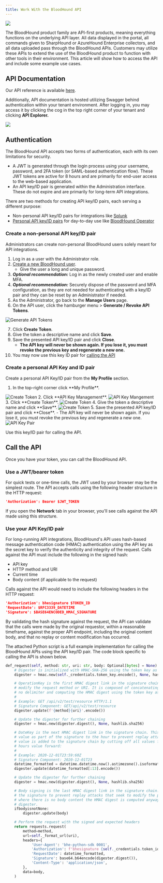 ```yaml
---
title: Work With the BloodHound API
---
```


<img noZoom src="/assets/enterprise-AND-community-edition-pill-tag.svg"/>

The BloodHound product family are API-first products, meaning everything functions on the underlying API layer. All data displayed in the portal, all commands given to SharpHound or AzureHound Enterprise collectors, and all data uploaded pass through the BloodHound APIs. Customers may utilize these APIs to extend the use of the BloodHound product to function with other tools in their environment. This article will show how to access the API and include some example use cases.

## API Documentation
Our API reference is available [here](../../reference/).

Additionally, API documentation is hosted utilizing Swagger behind authentication within your tenant environment. After logging in, you may access it by clicking the cog in the top right corner of your tenant and clicking **API Explorer.**

<Frame>
    <img src="/assets/image1-1.png"/>
</Frame>

## Authentication

The BloodHound API accepts two forms of authentication, each with its own limitations for security.

- A JWT is generated through the login process using your username, password, and 2FA token (or SAML-based authentication flow). These JWT tokens are active for 8 hours and are primarily for end-user access to the web-based application.
- An API key/ID pair is generated within the Administration interface. These do not expire and are primarily for long-term API integrations.

There are two methods for creating API key/ID pairs, each serving a different purpose:

- Non-personal API key/ID pairs for integrations like [Splunk](../integrations/splunk)
- [Personal API key/ID pairs](#create-a-personal-api-key-and-id-pair) for day-to-day use like [BloodHound Operator](https://www.youtube.com/watch?v=9Og-6_qyw_A)

### Create a non-personal API key/ID pair

Administrators can create non-personal BloodHound users solely meant for API integrations.

1. Log in as a user with the Administrator role.
2. [Create a new BloodHound user](../../manage-bloodhound/auth/users-and-roles).
   - Give the user a long and unique password.
3. **_Optional recommendation:_** Log in as the newly created user and enable MFA.
4. **_Optional recommendation:_** Securely dispose of the password and MFA configuration, as they are not needed for authenticating with a key/ID pair and they can be reset by an Administrator if needed.
5. As the Administrator, go back to the **Manage Users** page.
6. On the API user, click the hamburger menu > **Generate / Revoke API Tokens**.

<Frame>
  <img src="/assets/image1-2.png" alt="Generate API Tokens"/>
</Frame>

7. Click **Create Token**.
8. Give the token a descriptive name and click **Save**.
9. Save the presented API key/ID pair and click **Close**.
   - **The API key will never be shown again. If you lose it, you must revoke the previous key and regenerate a new one.**
10. You may now use this key ID pair for [calling the API](#call-the-api)

### Create a personal API Key and ID pair

Create a personal API Key/ID pair from the **My Profile** section.

1. <p>In the top-right corner click <Icon icon="gear"iconType="solid"/> <Icon icon="arrow-right"iconType="solid"/> **My Profile**.</p>
<Frame>
  <img src="/assets/image1-3.png" alt="Create Token"/>
</Frame>
2. Click **API Key Management**.
<Frame>
  <img src="/assets/image1-7.png" alt="API Key Mangement"/>
</Frame>
3. Click **Create Token**.
<Frame>
  <img src="/assets/image1-4.png" alt="Create Token"/>
</Frame>
4. Give the token a descriptive name and click **Save**.
<Frame>
  <img src="/assets/image1-5.png" alt="Create Token"/>
</Frame>
5. Save the presented API key/ID pair and click **Close**.
   - The API key will never be shown again. If you lose it, you must revoke the previous key and regenerate a new one.

<Frame>
  <img src="/assets/image1-6.png" alt="API Key Pair"/>
</Frame>

Use this key/ID pair for calling the API.

## Call the API

Once you have your token, you can call the BloodHound API.

### Use a JWT/bearer token

For quick tests or one-time calls, the JWT used by your browser may be the simplest route. The API accepts calls using the following header structure in the HTTP request:

```json
'Authorization': Bearer $JWT_TOKEN
```
If you open the **Network** tab in your browser, you'll see calls against the API made using this structure.

### Use your API Key/ID pair

For long-running API integrations, BloodHound's API uses hash-based message authentication code (HMAC) authentication using the API key as the secret key to verify the authenticity and integrity of the request. Calls against the API must include the following in the signed hash:

- API key
- HTTP method and URI
- Current time
- Body content (if applicable to the request)

Calls against the API would need to include the following headers in the HTTP request:

```json
'Authorization': bhesignature $TOKEN_ID
'RequestDate': $RFC3339_DATETIME
'Signature': $BASE64ENCODED_HMAC_SIGNATURE
```
By validating the hash signature against the request, the API can validate that the calls were made by the original requestor, within a reasonable timeframe, against the proper API endpoint, including the original content body, and that no replay or content modification has occurred.

The attached Python script is a full example implementation for calling the BloodHound APIs using the API key/ID pair. The code block specific to calling the API is shown below.

```python
def_request(self, method: str, uri: str, body: Optional[bytes] = None) -> requests.Response:
    # Digester is initialized with HMAC-SHA-256 using the token key as the HMAC digest key.
    digester = hmac.new(self._credentials.token_key.encode(), None, hashlib.sha256)

    # OperationKey is the first HMAC digest link in the signature chain. This prevents replay attacks that seek to
    # modify the request method or URI. It is composed of concatenating the request method and the request URI with
    # no delimiter and computing the HMAC digest using the token key as the digest secret.
    #
    # Example: GET /api/v2/test/resource HTTP/1.1
    # Signature Component: GET/api/v2/test/resource
    digester.update(f'{method}{uri}'.encode())

    # Update the digester for further chaining
    digester = hmac.new(digester.digest(), None, hashlib.sha256)

    # DateKey is the next HMAC digest link in the signature chain. This encodes the RFC3339 formatted datetime
    # value as part of the signature to the hour to prevent replay attacks that are older than max two hours. This
    # value is added to the signature chain by cutting off all values from the RFC3339 formatted datetime from the
    # hours value forward:
    #
    # Example: 2020-12-01T23:59:60Z
    # Signature Component: 2020-12-01T23
    datetime_formatted = datetime.datetime.now().astimezone().isoformat('T')
    digester.update(datetime_formatted[:13].encode())

    # Update the digester for further chaining
    digester = hmac.new(digester.digest(), None, hashlib.sha256)

    # Body signing is the last HMAC digest link in the signature chain. This encodes the request body as part of
    # the signature to prevent replay attacks that seek to modify the payload of a signed request. In the case
    # where there is no body content the HMAC digest is computed anyway, simply with no values written to the
    # digester.
    ifbodyisnotNone:
        digester.update(body)

    # Perform the request with the signed and expected headers
    return requests.request(
        method=method,
        url=self._format_url(uri),
        headers={
            'User-Agent': 'bhe-python-sdk 0001',
            'Authorization': f'bhesignature {self._credentials.token_id}',
            'RequestDate': datetime_formatted,
            'Signature': base64.b64encode(digester.digest()),
            'Content-Type': 'application/json',
        },
        data=body,
    )
```
<CardGroup>
  <Card
    title="apiclient.py 10KB"
    icon="paperclip"
    href="/assets/apiclient.py"
    iconType="solid"
    horizontal
  />
</CardGroup>
